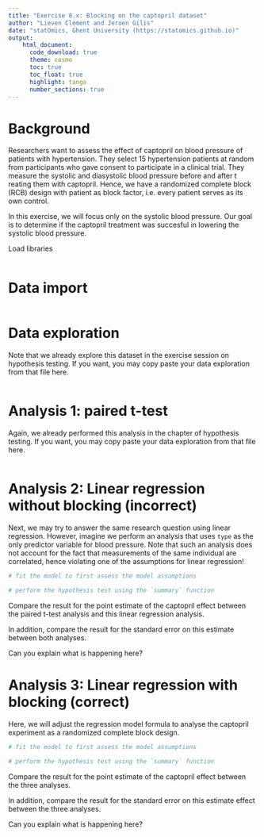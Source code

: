 ```yaml
---
title: "Exercise 8.x: Blocking on the captopril dataset"   
author: "Lieven Clement and Jeroen Gilis"
date: "statOmics, Ghent University (https://statomics.github.io)"  
output:
    html_document:
      code_download: true    
      theme: cosmo
      toc: true
      toc_float: true
      highlight: tango
      number_sections: true
---
```


# Background 

Researchers want to assess the effect of captopril on blood pressure of 
patients with hypertension. They select 15 hypertension patients at random from 
participants who gave consent to participate in a clinical trial. 
They measure the systolic and diasystolic blood pressure before and after t
reating them with captopril. Hence, we have a randomized complete block (RCB) 
design with patient as block factor, i.e. every patient serves as its own 
control.

In this exercise, we will focus only on the systolic blood pressure. Our goal
is to determine if the captopril treatment was succesful in lowering the
systolic blood pressure.

Load libraries

```r

```

# Data import

```r

```

# Data exploration

Note that we already explore this dataset in the exercise session on
hypothesis testing. If you want, you may copy paste your data exploration from
that file here.

```r

```

# Analysis 1: paired t-test

Again, we already performed this analysis in the chapter of hypothesis testing.
If you want, you may copy paste your data exploration from that file here.

```r

```

# Analysis 2: Linear regression without blocking (incorrect)

Next, we may try to answer the same research question using linear regression.
However, imagine we perform an analysis that uses `type` as the only predictor
variable for blood pressure. Note that such an analysis does not account for 
the fact that measurements of the same individual are correlated, hence 
violating one of the assumptions for linear regression!

```r
# fit the model to first assess the model assumptions

```

```r
# perform the hypothesis test using the `summary` function

```

Compare the result for the point estimate of the captopril effect between
the paired t-test analysis and this linear regression analysis.

In addition, compare the result for the standard error on this estimate
between both analyses.

Can you explain what is happening here?



# Analysis 3: Linear regression with blocking (correct)

Here, we will adjust the regression model formula to analyse the captopril 
experiment as a randomized complete block design. 

```r
# fit the model to first assess the model assumptions

```

```r
# perform the hypothesis test using the `summary` function

```


Compare the result for the point estimate of the captopril effect between
the three analyses.

In addition, compare the result for the standard error on this estimate effect 
between the three analyses.

Can you explain what is happening here?



